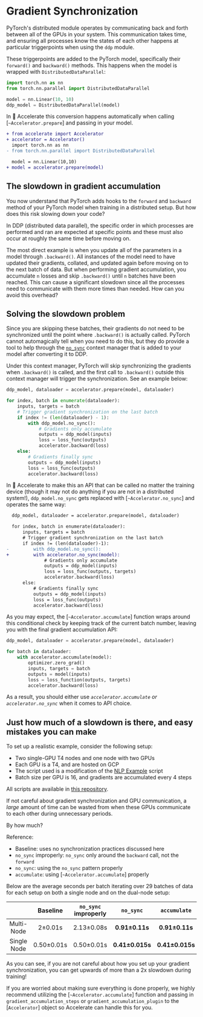 <!--Copyright 2022 The HuggingFace Team. All rights reserved.

Licensed under the Apache License, Version 2.0 (the "License"); you may not use this file except in compliance with
the License. You may obtain a copy of the License at

http://www.apache.org/licenses/LICENSE-2.0

Unless required by applicable law or agreed to in writing, software distributed under the License is distributed on
an "AS IS" BASIS, WITHOUT WARRANTIES OR CONDITIONS OF ANY KIND, either express or implied. See the License for the
specific language governing permissions and limitations under the License.
-->

# Gradient Synchronization

PyTorch's distributed module operates by communicating back and forth between all of the GPUs in your system.
This communication takes time, and ensuring all processes know the states of each other happens at particular triggerpoints
when using the `ddp` module. 

These triggerpoints are added to the PyTorch model, specifically their `forward()` and `backward()` methods. 
This happens when the model is wrapped with `DistributedDataParallel`:
```python
import torch.nn as nn
from torch.nn.parallel import DistributedDataParallel

model = nn.Linear(10, 10)
ddp_model = DistributedDataParallel(model)
```
In 🤗 Accelerate this conversion happens automatically when calling [`~Accelerator.prepare`] and passing in your model.

```diff
+ from accelerate import Accelerator
+ accelerator = Accelerator()
  import torch.nn as nn
- from torch.nn.parallel import DistributedDataParallel

  model = nn.Linear(10,10)
+ model = accelerator.prepare(model)
```

## The slowdown in gradient accumulation

You now understand that PyTorch adds hooks to the `forward` and `backward` method of your PyTorch model when 
training in a distributed setup. But how does this risk slowing down your code?

In DDP (distributed data parallel), the specific order in which processes are performed and ran are expected
at specific points and these must also occur at roughly the same time before moving on.

The most direct example is when you update all of the parameters in a model through `.backward()`. All instances of the model
need to have updated their gradients, collated, and updated again before moving on to the next batch of data. But when performing 
gradient accumulation, you accumulate `n` losses and skip `.backward()` until `n` batches have been reached. This 
can cause a significant slowdown since all the processes need to communicate with them more times than needed. How 
can you avoid this overhead?

## Solving the slowdown problem

Since you are skipping these batches, their gradients do not need to be synchronized until the point where `.backward()` is actually called. 
PyTorch cannot automagically tell when you need to do this, but they do provide a tool to help through the [`no_sync`](https://pytorch.org/docs/stable/generated/torch.nn.parallel.DistributedDataParallel.html#torch.nn.parallel.DistributedDataParallel.no_sync) context manager
that is added to your model after converting it to DDP.

Under this context manager, PyTorch will skip synchronizing the gradients when `.backward()` is called, and the first call to `.backward()` outside this 
context manager will trigger the synchronization. See an example below:
```python
ddp_model, dataloader = accelerator.prepare(model, dataloader)

for index, batch in enumerate(dataloader):
    inputs, targets = batch
    # Trigger gradient synchronization on the last batch
    if index != (len(dataloader) - 1):
        with ddp_model.no_sync():
            # Gradients only accumulate
            outputs = ddp_model(inputs)
            loss = loss_func(outputs)
            accelerator.backward(loss)
    else:
        # Gradients finally sync
        outputs = ddp_model(inputs)
        loss = loss_func(outputs)
        accelerator.backward(loss)
```

In 🤗 Accelerate to make this an API that can be called no matter the training device (though it may not do anything if you are not in a distributed system!),
`ddp_model.no_sync` gets replaced with [`~Accelerator.no_sync`] and operates the same way:

```diff
  ddp_model, dataloader = accelerator.prepare(model, dataloader)

  for index, batch in enumerate(dataloader):
      inputs, targets = batch
      # Trigger gradient synchronization on the last batch
      if index != (len(dataloader)-1):
-         with ddp_model.no_sync():
+         with accelerator.no_sync(model):
              # Gradients only accumulate
              outputs = ddp_model(inputs)
              loss = loss_func(outputs, targets)
              accelerator.backward(loss)
      else:
          # Gradients finally sync
          outputs = ddp_model(inputs)
          loss = loss_func(outputs)
          accelerator.backward(loss)
```

As you may expect, the [`~Accelerator.accumulate`] function wraps around this conditional check by keeping track of the current batch number, leaving you with the final
gradient accumulation API:

```python
ddp_model, dataloader = accelerator.prepare(model, dataloader)

for batch in dataloader:
    with accelerator.accumulate(model):
        optimizer.zero_grad()
        inputs, targets = batch
        outputs = model(inputs)
        loss = loss_function(outputs, targets)
        accelerator.backward(loss)
```

As a result, you should either use *`accelerator.accumulate` or `accelerator.no_sync`* when it comes to API choice. 

## Just how much of a slowdown is there, and easy mistakes you can make

To set up a realistic example, consider the following setup:

* Two single-GPU T4 nodes and one node with two GPUs
* Each GPU is a T4, and are hosted on GCP
* The script used is a modification of the [NLP Example](https://github.com/muellerzr/timing_experiments/blob/main/baseline.py) script
* Batch size per GPU is 16, and gradients are accumulated every 4 steps

All scripts are available in [this repository](https://github.com/muellerzr/timing_experiments).

If not careful about gradient synchronization and GPU communication, a *large* amount of time can be wasted 
from when these GPUs communicate to each other during unnecessary periods.

By how much?

Reference:
- Baseline: uses no synchronization practices discussed here
- `no_sync` improperly: `no_sync` only around the `backward` call, not the `forward`
- `no_sync`: using the `no_sync` pattern properly
- `accumulate`: using [`~Accelerator.accumulate`] properly

Below are the average seconds per batch iterating over 29 batches of data for each setup on both a single node and on the dual-node setup:

|             | Baseline  | `no_sync` improperly | `no_sync` | `accumulate`| 
| :---------: | :-------: | :------------------: | :-------: | :---------: |
| Multi-Node  | 2±0.01s    | 2.13±0.08s | **0.91±0.11s** | **0.91±0.11s** |
| Single Node | 0.50±0.01s | 0.50±0.01s | **0.41±0.015s** | **0.41±0.015s** |

As you can see, if you are not careful about how you set up your gradient synchronization, you can get upwards of more than a 2x slowdown during training!

If you are worried about making sure everything is done properly, we highly recommend utilizing the [`~Accelerator.accumulate`] function and passing in
`gradient_accumulation_steps` or `gradient_accumulation_plugin` to the [`Accelerator`] object so Accelerate can handle this for you.
